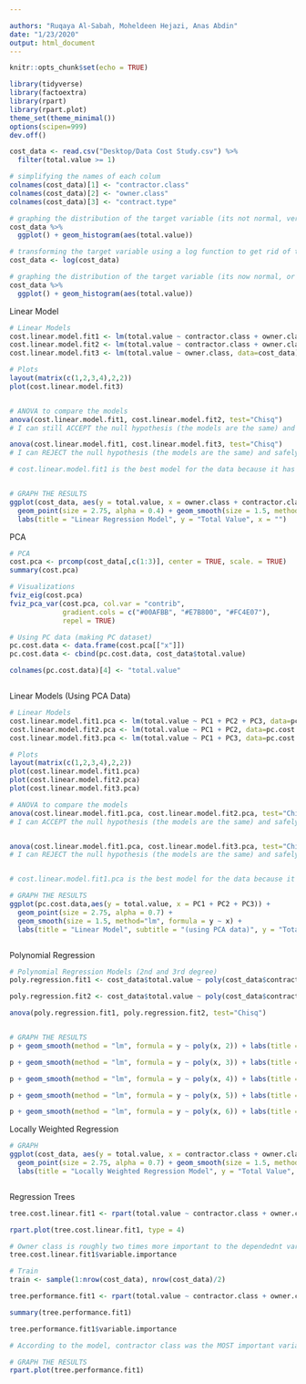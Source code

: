 ```yaml
---

authors: "Ruqaya Al-Sabah, Moheldeen Hejazi, Anas Abdin"
date: "1/23/2020"
output: html_document
---
```


```r
knitr::opts_chunk$set(echo = TRUE)

library(tidyverse)
library(factoextra)
library(rpart)
library(rpart.plot)
theme_set(theme_minimal())
options(scipen=999)
dev.off()

cost_data <- read.csv("Desktop/Data Cost Study.csv") %>%
  filter(total.value >= 1)

# simplifying the names of each colum
colnames(cost_data)[1] <- "contractor.class"
colnames(cost_data)[2] <- "owner.class"
colnames(cost_data)[3] <- "contract.type"

# graphing the distribution of the target variable (its not normal, very right scewed)
cost_data %>%
  ggplot() + geom_histogram(aes(total.value))

# transforming the target variable using a log function to get rid of the scewedness 
cost_data <- log(cost_data)

# graphing the distribution of the target variable (its now normal, or as close to normal as possible)
cost_data %>%
  ggplot() + geom_histogram(aes(total.value))


```
Linear Model 
```r

# Linear Models
cost.linear.model.fit1 <- lm(total.value ~ contractor.class + owner.class + contract.type, data=cost_data)
cost.linear.model.fit2 <- lm(total.value ~ contractor.class + owner.class, data=cost_data)
cost.linear.model.fit3 <- lm(total.value ~ owner.class, data=cost_data)

# Plots 
layout(matrix(c(1,2,3,4),2,2)) 
plot(cost.linear.model.fit3)


# ANOVA to compare the models
anova(cost.linear.model.fit1, cost.linear.model.fit2, test="Chisq")
# I can still ACCEPT the null hypothesis (the models are the same) and safely say that the first model (cost.linear.model.fit1) is not significantly different (at the alpha = 0.05 level) than the second model (cost.linear.model.fit2)

anova(cost.linear.model.fit1, cost.linear.model.fit3, test="Chisq")
# I can REJECT the null hypothesis (the models are the same) and safely say that the first model (cost.linear.model.fit1) IS significantly different (at the alpha = 0.05 level) than the third model (cost.linear.model.fit3), meaning...

# cost.linear.model.fit1 is the best model for the data because it has the lowest RSS of any model and is significantly different than both of the other models (cost.linear.model.fit2, cost.linear.model.fit3)


# GRAPH THE RESULTS 
ggplot(cost_data, aes(y = total.value, x = owner.class + contractor.class + contract.type)) +
  geom_point(size = 2.75, alpha = 0.4) + geom_smooth(size = 1.5, method="lm") + 
  labs(title = "Linear Regression Model", y = "Total Value", x = "")


```
PCA
```r

# PCA
cost.pca <- prcomp(cost_data[,c(1:3)], center = TRUE, scale. = TRUE)
summary(cost.pca)

# Visualizations
fviz_eig(cost.pca)
fviz_pca_var(cost.pca, col.var = "contrib",
             gradient.cols = c("#00AFBB", "#E7B800", "#FC4E07"),
             repel = TRUE)

# Using PC data (making PC dataset)
pc.cost.data <- data.frame(cost.pca[["x"]])
pc.cost.data <- cbind(pc.cost.data, cost_data$total.value) 

colnames(pc.cost.data)[4] <- "total.value"



```
Linear Models (Using PCA Data)
```r

# Linear Models
cost.linear.model.fit1.pca <- lm(total.value ~ PC1 + PC2 + PC3, data=pc.cost.data)
cost.linear.model.fit2.pca <- lm(total.value ~ PC1 + PC2, data=pc.cost.data)
cost.linear.model.fit3.pca <- lm(total.value ~ PC1 + PC3, data=pc.cost.data)

# Plots 
layout(matrix(c(1,2,3,4),2,2)) 
plot(cost.linear.model.fit1.pca)
plot(cost.linear.model.fit2.pca)
plot(cost.linear.model.fit3.pca)

# ANOVA to compare the models
anova(cost.linear.model.fit1.pca, cost.linear.model.fit2.pca, test="Chisq")
# I can ACCEPT the null hypothesis (the models are the same) and safely say that the first model (cost.linear.model.fit1) isn't significantly different (at the alpha = 0.05 level) than the second model (cost.linear.model.fit2)


anova(cost.linear.model.fit1.pca, cost.linear.model.fit3.pca, test="Chisq")
# I can REJECT the null hypothesis (the models are the same) and safely say that the first model (cost.linear.model.fit1) IS significantly different (at the alpha = 0.05 level) than the third model (cost.linear.model.fit3)


# cost.linear.model.fit1.pca is the best model for the data because it has the lowest RSS of any model and is significantly different than both of the other models (cost.linear.model.fit2.pca, cost.linear.model.fit3.pca)

# GRAPH THE RESULTS 
ggplot(pc.cost.data,aes(y = total.value, x = PC1 + PC2 + PC3)) +
  geom_point(size = 2.75, alpha = 0.7) + 
  geom_smooth(size = 1.5, method="lm", formula = y ~ x) + 
  labs(title = "Linear Model", subtitle = "(using PCA data)", y = "Total Value", x = "")



```
Polynomial Regression
```r

# Polynomial Regression Models (2nd and 3rd degree)
poly.regression.fit1 <- cost_data$total.value ~ poly(cost_data$contractor.class + cost_data$contract.type + cost_data$owner.class, 2, raw = TRUE)

poly.regression.fit2 <- cost_data$total.value ~ poly(cost_data$contractor.class + cost_data$contract.type + cost_data$owner.class, 3, raw = TRUE)

anova(poly.regression.fit1, poly.regression.fit2, test="Chisq")


# GRAPH THE RESULTS 
p + geom_smooth(method = "lm", formula = y ~ poly(x, 2)) + labs(title = "Polynomial Regression Model", subtitle = "(2nd degree polynomial)", y = "Total Value", x = "")

p + geom_smooth(method = "lm", formula = y ~ poly(x, 3)) + labs(title = "Polynomial Regression Model", subtitle = "(3rd degree polynomial)", y = "Total Value", x = "")

p + geom_smooth(method = "lm", formula = y ~ poly(x, 4)) + labs(title = "Polynomial Regression Model", subtitle = "(4th degree polynomial)", y = "Total Value", x = "")

p + geom_smooth(method = "lm", formula = y ~ poly(x, 5)) + labs(title = "Polynomial Regression Model", subtitle = "(5th degree polynomial)", y = "Total Value", x = "")

p + geom_smooth(method = "lm", formula = y ~ poly(x, 6)) + labs(title = "Polynomial Regression Model", subtitle = "(6th degree polynomial)", y = "Total Value", x = "")


```
Locally Weighted Regression 
```r

# GRAPH 
ggplot(cost_data, aes(y = total.value, x = contractor.class + owner.class + contract.type)) +
  geom_point(size = 2.75, alpha = 0.7) + geom_smooth(size = 1.5, method="loess") + 
  labs(title = "Locally Weighted Regression Model", y = "Total Value", x = "")



```
Regression Trees
```r

tree.cost.linear.fit1 <- rpart(total.value ~ contractor.class + owner.class + contract.type, data = cost_data)

rpart.plot(tree.cost.linear.fit1, type = 4)

# Owner class is roughly two times more important to the dependednt variable than contractor class
tree.cost.linear.fit1$variable.importance

# Train
train <- sample(1:nrow(cost_data), nrow(cost_data)/2)

tree.performance.fit1 <- rpart(total.value ~ contractor.class + owner.class + contract.type, subset = train, data = cost_data)

summary(tree.performance.fit1)

tree.performance.fit1$variable.importance

# According to the model, contractor class was the MOST important variable behind owner class and contract type

# GRAPH THE RESULTS
rpart.plot(tree.performance.fit1)
```


